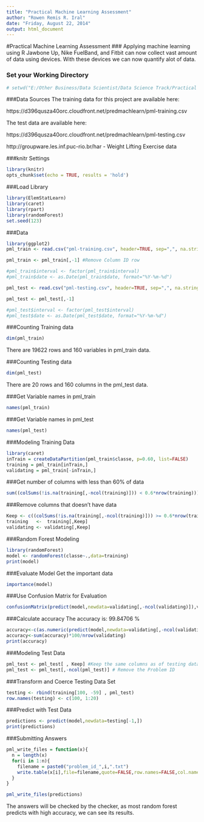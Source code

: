 ```yaml
---
title: "Practical Machine Learning Assessment"
author: "Rowen Remis R. Iral"
date: "Friday, August 22, 2014"
output: html_document
---
```


#Practical Machine Learning Assessment
### Applying machine learning using R
  Jawbone Up, Nike FuelBand, and Fitbit can now collect vast amount of data using devices.  With these devices we can now quantify alot of data.
  
### Set your Working Directory
```r
# setwd("E:/Other Business/Data Scientist/Data Science Track/Practical Machine Learning/assessment_project/PracticalMachineLearning_Assessment/")
```

###Data Sources
The training data for this project are available here: 
  
  https://d396qusza40orc.cloudfront.net/predmachlearn/pml-training.csv

The test data are available here: 
  
  https://d396qusza40orc.cloudfront.net/predmachlearn/pml-testing.csv

http://groupware.les.inf.puc-rio.br/har - Weight Lifting Exercise data

###knitr Settings
```r
library(knitr)
opts_chunk$set(echo = TRUE, results = 'hold')
```

###Load Library
```r
library(ElemStatLearn)
library(caret)
library(rpart)
library(randomForest)
set.seed(123)
```

###Data
```r
library(ggplot2)
pml_train <- read.csv("pml-training.csv", header=TRUE, sep=",", na.strings=c("NA",""))

pml_train <- pml_train[,-1] #Remove Column ID row

#pml_train$interval <- factor(pml_train$interval)
#pml_train$date <- as.Date(pml_train$date, format="%Y-%m-%d")

pml_test <- read.csv("pml-testing.csv", header=TRUE, sep=",", na.strings=c("NA",""))

pml_test <- pml_test[,-1]

#pml_test$interval <- factor(pml_test$interval)
#pml_test$date <- as.Date(pml_test$date, format="%Y-%m-%d")
```

###Counting Training data
```r
dim(pml_train)
```
There are 19622 rows and 160 variables in pml_train data.

###Counting Testing data
```r
dim(pml_test)
```
There are 20 rows and 160 columns in the pml_test data.

###Get Variable names in pml_train
```r
names(pml_train)
```

###Get Variable names in pml_test
```r
names(pml_test)
```


###Modeling Training Data
```r
library(caret)
inTrain = createDataPartition(pml_train$classe, p=0.60, list=FALSE)
training = pml_train[inTrain,]
validating = pml_train[-inTrain,]
```


###Get number of columns with less than 60% of data
```r
sum((colSums(!is.na(training[,-ncol(training)])) < 0.6*nrow(training)))
```

###Remove columns that doesn't have data
```r
Keep <- c((colSums(!is.na(training[,-ncol(training)])) >= 0.6*nrow(training)))
training   <-  training[,Keep]
validating <- validating[,Keep]
```

###Random Forest Modeling
```r
library(randomForest)
model <- randomForest(classe~.,data=training)
print(model)
```

###Evaluate Model
Get the important data
```r
importance(model)
```

###Use Confusion Matrix for Evaluation
```r
confusionMatrix(predict(model,newdata=validating[,-ncol(validating)]),validating$classe)
```

###Calculate accuracy
The accuracy is: 99.84706 %
```r
accuracy<-c(as.numeric(predict(model,newdata=validating[,-ncol(validating)])==validating$classe))
accuracy<-sum(accuracy)*100/nrow(validating)
print(accuracy)
```

###Modeling Test Data
```r
pml_test <- pml_test[ , Keep] #Keep the same columns as of testing dataset
pml_test <- pml_test[,-ncol(pml_test)] # Remove the Problem ID
```

###Transform and Coerce Testing Data Set
```r
testing <- rbind(training[100, -59] , pml_test) 
row.names(testing) <- c(100, 1:20)
```

###Predict with Test Data
```r
predictions <- predict(model,newdata=testing[-1,])
print(predictions)
```

###Submitting Answers
```r
pml_write_files = function(x){
  n = length(x)
  for(i in 1:n){
    filename = paste0("problem_id_",i,".txt")
    write.table(x[i],file=filename,quote=FALSE,row.names=FALSE,col.names=FALSE)
  }
}

pml_write_files(predictions)
```

The answers will be checked by the checker, as most random forest predicts with high accuracy, we can see its results.